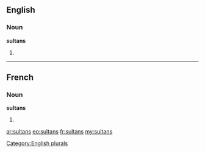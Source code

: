 ==English==

===Noun===
'''sultans'''

# {{plural of|sultan}}

[[Category:English plurals]]

----

==French==

===Noun===
'''sultans''' {{m}}

# {{plural of|sultan|lang=fr}}

[[ar:sultans]]
[[eo:sultans]]
[[fr:sultans]]
[[my:sultans]]